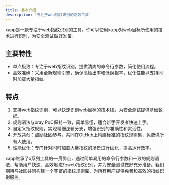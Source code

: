 ```yaml
---
title: 基本介绍
description: '专注于web指纹识别的高效工具'
---
```


xapp是一款专注于web指纹识别的工具。你可以使用xapp对web目标所使用的技术进行识别，为安全测试做好准备。

## 主要特性

- 单点极致：专注于web指纹识别，提供清爽的命令行参数，简化使用流程。
- 高效准确：采用全新规则引擎，确保高检出率和低误报率，优化性能以支持同时加载大量指纹。

## 特点

1. 支持web指纹识别，可以快速识别web目标的技术栈，为安全测试提供基础数据。
2. 规则语法与xray PoC保持一致，简单易懂，适合新手开发者快速上手。
3. 自定义指纹规则，实现精细逻辑分支，增强识别的准确性和灵活性。
4. 开放共创：鼓励社区参与，共同在GitHub上构建标准的指纹规则集，免费供所有人使用。
5. 性能优化：专门针对同时加载大量指纹的场景进行优化，提高运行效率。

xapp继承了x系列工具的一贯优点，通过简单易用的命令行参数和一致的规则语法，帮助用户快速、高效地进行web指纹识别，并为安全测试做好充分准备。我们期待与社区共同构建一个丰富的指纹规则库，为所有用户提供免费和高效的指纹识别服务。
